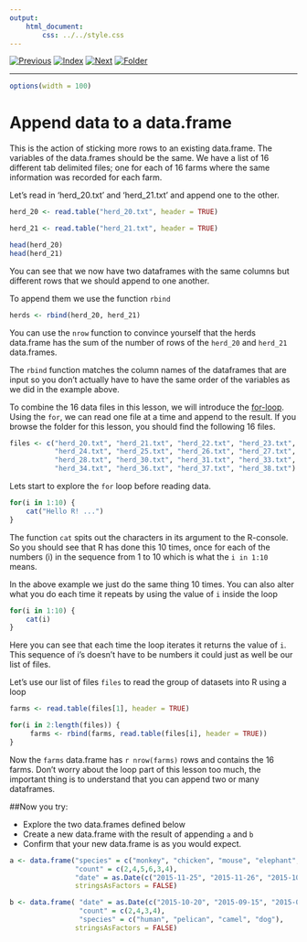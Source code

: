 ```yaml
---
output:
    html_document:
        css: ../../style.css
---
```


[![Previous](../../img/previous.png)](lesson5_1.html)
[![Index](../../img/home.png)](../../index.html)
[![Next](../../img/next.png)](lesson5_3.html)
[![Folder](../../img/folder.png)](./)

---

```r

options(width = 100)

```
# Append data to a data.frame

This is the action of sticking more rows to an existing
data.frame. The variables of the data.frames should be the same. We
have a list of 16 different tab delimited  files; one for each of 16 farms where
the same information was recorded for each farm.

Let's read in 'herd\_20.txt' and 'herd\_21.txt' and append one to the other.


```r

herd_20 <- read.table("herd_20.txt", header = TRUE)

herd_21 <- read.table("herd_21.txt", header = TRUE)

head(herd_20)
head(herd_21)

```

You can see that we now have two dataframes with the same columns but
different rows that we should append to one another.

To append them we use the function `rbind`

```r

herds <- rbind(herd_20, herd_21)

```

You can use the `nrow` function to convince yourself that the herds
data.frame has the sum of the number of rows of the `herd_20` and
`herd_21` data.frames.

The `rbind` function matches the column names of the dataframes that
are input so you don't actually have to have the same order of the
variables as we did in the example above.

To combine the 16 data files in this lesson, we will introduce the
[for-loop](https://cran.r-project.org/doc/manuals/r-release/R-intro.html#Loops-and-conditional-execution). Using
the `for`, we can read one file at a time and append to the result. If
you browse the folder for this lesson, you should find the following
16 files.

```r
files <- c("herd_20.txt", "herd_21.txt", "herd_22.txt", "herd_23.txt",
           "herd_24.txt", "herd_25.txt", "herd_26.txt", "herd_27.txt",
           "herd_28.txt", "herd_30.txt", "herd_31.txt", "herd_33.txt",
           "herd_34.txt", "herd_36.txt", "herd_37.txt", "herd_38.txt")
```

Lets start to explore the `for` loop before reading data.

```r
for(i in 1:10) {
    cat("Hello R! ...")
}
```

The function `cat` spits out the characters in its argument to the
R-console. So you should see that R has done this 10 times, once for
each of the numbers (i) in the sequence from 1 to 10 which is what the
`i in 1:10` means.

In the above example we just do the same thing 10 times. You can also
alter what you do each time it repeats by using the value of `i`
inside the loop

```r
for(i in 1:10) {
    cat(i)
}
```

Here you can see that each time the loop iterates it returns the value
of `i`. This sequence of i's doesn't have to be numbers it could just
as well be our list of files.

Let's use our list of files `files` to read the group of datasets into R using a loop



```r

farms <- read.table(files[1], header = TRUE)

for(i in 2:length(files)) {
     farms <- rbind(farms, read.table(files[i], header = TRUE))
}
```

Now the `farms` data.frame has `r nrow(farms)` rows and contains the
16 farms. Don't worry about the loop part of this lesson too much, the
important thing is to understand that you can append two or many
dataframes.



##Now you try:

* Explore the two data.frames defined below
* Create a new data.frame with the result of appending `a` and `b`
* Confirm that your new data.frame is as you would expect.

```r

a <- data.frame("species" = c("monkey", "chicken", "mouse", "elephant", "horse", "albatross"),
                "count" = c(2,4,5,6,3,4),
                "date" = as.Date(c("2015-11-25", "2015-11-26", "2015-10-20", "2015-09-15", "2015-08-04", "2015-10-16")),
                stringsAsFactors = FALSE)

b <- data.frame( "date" = as.Date(c("2015-10-20", "2015-09-15", "2015-08-04", "2015-10-16")),
                 "count" = c(2,4,3,4),
                 "species" = c("human", "pelican", "camel", "dog"),
                stringsAsFactors = FALSE)

```
